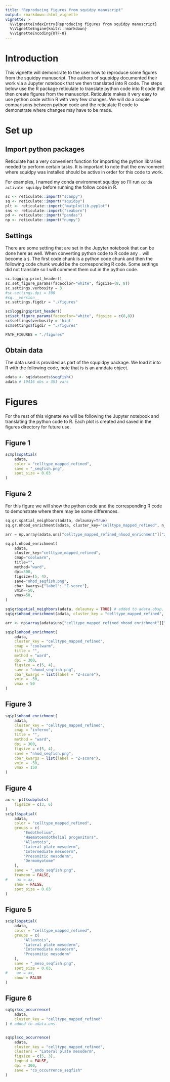 ```yaml
---
title: "Reproducing figures from squidpy manuscript"
output: rmarkdown::html_vignette
vignette: >
  %\VignetteIndexEntry{Reproducing figures from squidpy manuscript}
  %\VignetteEngine{knitr::rmarkdown}
  %\VignetteEncoding{UTF-8}
---
```


# Introduction

This vignette will demonsrate to the user how to reproduce some figures from the
squidpy manuscript. The authors of squpidpy documented their work via a Jupyter
notebook that we then translated into R code. The steps below use the R package
reticulate to translate python code into R code that then create figures from
the manuscript. Reticulate makes it very easy to use python code within R with
very few changes. We will do a couple comparisons between python code and the
reticulate R code to demonstrate where changes may have to be made.

<!-- TODO: Add references to manuscript and github for squidpy --> 

# Set up


## Import python packages

Reticulate has a very convenient function for importing the python libraries
needed to perform certain tasks. It is important to note that the environment
where squidpy was installed should be active in order for this code to work.

For examples, I named my conda environment squidpy so I'll run `conda activate
squidpy` before running the follow code in R.

```r
sc <- reticulate::import("scanpy")
sq <- reticulate::import("squidpy")
plt <- reticulate::import("matplotlib.pyplot")
sns <- reticulate::import("seaborn")
pd <- reticulate::import("pandas")
np <- reticulate::import("numpy")
```

## Settings

There are some setting that are set in the Jupyter notebook that can be done
here as well. When converting python code to R code any `.` will become a `$`.
The first code chunk is a python code chunk and then the following code chunk
would be the corresponding R code. Some settings did not translate so I will
comment them out in the python code.

```python
sc.logging.print_header()
sc.set_figure_params(facecolor="white", figsize=(8, 8))
sc.settings.verbosity = 3
#sc.settings.dpi = 300
#sq.__version__
sc.settings.figdir = "./figures"
```

```r
sc$logging$print_header()
sc$set_figure_params(facecolor="white", figsize = c(8,8))
sc$settings$verbosity = 'hint'
sc$settings$figdir = "./figures"

PATH_FIGURES = "./figures"
```

## Obtain data

The data used is provided as part of the squpidpy package. We load it into R
with the following code, note that is is an anndata object.

```r
adata <- sq$datasets$seqfish()
adata # 19416 obs x 351 vars
```

# Figures

For the rest of this vignette we will be following the Jupyter notebook and
translating the python code to R. Each plot is created and saved in the figures
directory for future use.

## Figure 1

```r
sc$pl$spatial(
    adata,
    color = "celltype_mapped_refined",
    save = "_seqfish.png",
    spot_size = 0.03
)
```

## Figure 2

For this figure we will show the python code and the corresponding R code to
demonstrate where there may be some differences. 

```python
sq.gr.spatial_neighbors(adata, delaunay=True)
sq.gr.nhood_enrichment(adata, cluster_key="celltype_mapped_refined", n_perms=1000)

arr = np.array(adata.uns["celltype_mapped_refined_nhood_enrichment"]["zscore"])

sq.pl.nhood_enrichment(
    adata,
    cluster_key="celltype_mapped_refined",
    cmap="coolwarm",
    title="",
    method="ward",
    dpi=300,
    figsize=(5, 4),
    save="nhod_seqfish.png",
    cbar_kwargs={"label": "Z-score"},
    vmin=-50,
    vmax=50,
)
```

```r
sq$gr$spatial_neighbors(adata, delaunay = TRUE) # added to adata.obsp, adata.uns
sq$gr$nhood_enrichment(adata, cluster_key = "celltype_mapped_refined", n_perms = 100) # added to adata.uns

arr <- np$array(adata$uns["celltype_mapped_refined_nhood_enrichment"]["zscore"])

sq$pl$nhood_enrichment(
    adata,
    cluster_key = "celltype_mapped_refined",
    cmap = "coolwarm",
    title = "",
    method = "ward",
    dpi = 300,
    figsize = c(5, 4),
    save = "nhood_seqfish.png",
    cbar_kwargs = list(label = "Z-score"),
    vmin = -50,
    vmax = 50
)
```

## Figure 3

```r
sq$pl$nhood_enrichment(
    adata,
    cluster_key = "celltype_mapped_refined",
    cmap = "inferno",
    title = "",
    method = "ward",
    dpi = 300,
    figsize = c(5, 4),
    save = "nhod_seqfish.png",
    cbar_kwargs = list(label = "Z-score"),
    vmin = -50,
    vmax = 150
)
```

## Figure 4

```r
ax <- plt$subplots(
    figsize = c(3, 6)
)
sc$pl$spatial(
    adata,
    color = "celltype_mapped_refined",
    groups = c(
        "Endothelium",
        "Haematoendothelial progenitors",
        "Allantois",
        "Lateral plate mesoderm",
        "Intermediate mesoderm",
        "Presomitic mesoderm",
        "Dermomyotome"
    ),
    save = "_endo_seqfish.png",
    frameon = FALSE,
#    ax = ax,
    show = FALSE,
    spot_size = 0.03
)
```

## Figure 5

```r
sc$pl$spatial(
    adata,
    color = "celltype_mapped_refined",
    groups = c(
        "Allantois",
        "Lateral plate mesoderm",
        "Intermediate mesoderm",
        "Presomitic mesoderm"
    ),
    save = "_meso_seqfish.png",
    spot_size = 0.03,
#    ax = ax,
    show = FALSE
)
```

## Figure 6

```r
sq$gr$co_occurrence(
    adata,
    cluster_key = "celltype_mapped_refined"
) # added to adata.uns


sq$pl$co_occurrence(
    adata,
    cluster_key = "celltype_mapped_refined",
    clusters = "Lateral plate mesoderm",
    figsize = c(5, 3),
    legend = FALSE,
    dpi = 300,
    save = "co_occurrence_seqfish"
)
```
